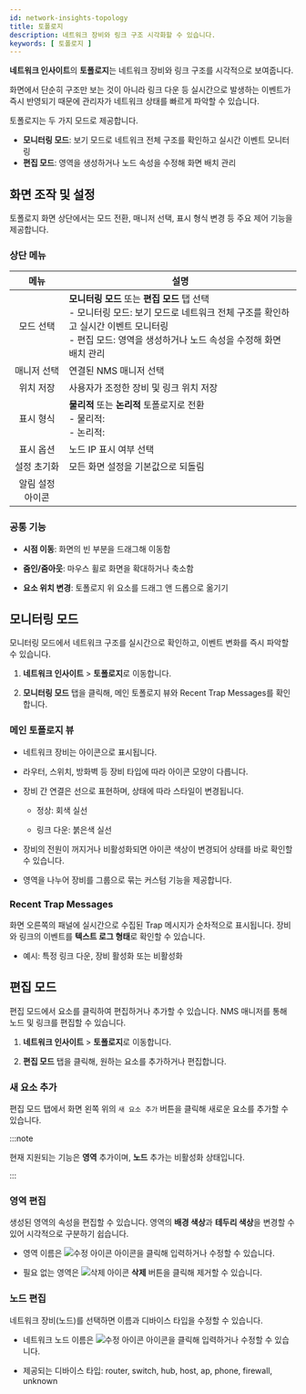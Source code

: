 ```yaml
---
id: network-insights-topology
title: 토폴로지
description: 네트워크 장비와 링크 구조 시각화할 수 있습니다.
keywords: [ 토폴로지 ]
---
```


**네트워크 인사이트**의 **토폴로지**는 네트워크 장비와 링크 구조를 시각적으로 보여줍니다. 

화면에서 단순히 구조만 보는 것이 아니라 링크 다운 등 실시간으로 발생하는 이벤트가 즉시 반영되기 때문에 관리자가 네트워크 상태를 빠르게 파악할 수 있습니다.

토폴로지는 두 가지 모드로 제공합니다.

* **모니터링 모드**: 보기 모드로 네트워크 전체 구조를 확인하고 실시간 이벤트 모니터링
* **편집 모드**: 영역을 생성하거나 노드 속성을 수정해 화면 배치 관리

## 화면 조작 및 설정

토폴로지 화면 상단에서는 모드 전환, 매니저 선택, 표시 형식 변경 등 주요 제어 기능을 제공합니다.

<ImgLang img='nms-topology.png' desc='NMS Topology' />

### 상단 메뉴

| 메뉴 | 설명 |
| :---: | --- |
| 모드 선택 | **모니터링 모드** 또는 **편집 모드** 탭 선택 <br /> - 모니터링 모드: 보기 모드로 네트워크 전체 구조를 확인하고 실시간 이벤트 모니터링 <br /> - 편집 모드: 영역을 생성하거나 노드 속성을 수정해 화면 배치 관리 |
| 매니저 선택 | 연결된 NMS 매니저 선택 |
| 위치 저장 | 사용자가 조정한 장비 및 링크 위치 저장 |
| 표시 형식 | **물리적** 또는 **논리적** 토폴로지로 전환 <br />- 물리적: <br />- 논리적: |
| 표시 옵션 | 노드 IP 표시 여부 선택 | 
| 설정 초기화 | 모든 화면 설정을 기본값으로 되돌림 |
| 알림 설정 아이콘 | |

### 공통 기능

* **시점 이동**: 화면의 빈 부분을 드래그해 이동함

* **줌인/줌아웃**: 마우스 휠로 화면을 확대하거나 축소함

* **요소 위치 변경**: 토폴로지 위 요소를 드래그 앤 드롭으로 옮기기

## 모니터링 모드 

모니터링 모드에서 네트워크 구조를 실시간으로 확인하고, 이벤트 변화를 즉시 파악할 수 있습니다.

1. **네트워크 인사이트** &gt; **토폴로지**로 이동합니다. 

1. **모니터링 모드** 탭을 클릭해, 메인 토폴로지 뷰와 Recent Trap Messages를 확인합니다.

### 메인 토폴로지 뷰

* 네트워크 장비는 아이콘으로 표시됩니다.

* 라우터, 스위치, 방화벽 등 장비 타입에 따라 아이콘 모양이 다릅니다.

* 장비 간 연결은 선으로 표현하며, 상태에 따라 스타일이 변경됩니다.

    * 정상: 회색 실선

    * 링크 다운: 붉은색 실선

* 장비의 전원이 꺼지거나 비활성화되면 아이콘 색상이 변경되어 상태를 바로 확인할 수 있습니다.

* 영역을 나누어 장비를 그룹으로 묶는 커스텀 기능을 제공합니다.

### Recent Trap Messages

화면 오른쪽의 패널에 실시간으로 수집된 Trap 메시지가 순차적으로 표시됩니다. 장비와 링크의 이벤트를 **텍스트 로그 형태**로 확인할 수 있습니다.

* 예시: 특정 링크 다운, 장비 활성화 또는 비활성화

## 편집 모드 

편집 모드에서 요소를 클릭하여 편집하거나 추가할 수 있습니다. NMS 매니저를 통해 노드 및 링크를 편집할 수 있습니다.

1. **네트워크 인사이트** &gt; **토폴로지**로 이동합니다. 

1. **편집 모드** 탭을 클릭해, 원하는 요소를 추가하거나 편집합니다.

### 새 요소 추가

편집 모드 탭에서 화면 왼쪽 위의 `새 요소 추가` 버튼을 클릭해 새로운 요소를 추가할 수 있습니다. 

:::note

현재 지원되는 기능은 **영역** 추가이며, **노드** 추가는 비활성화 상태입니다.

:::

### 영역 편집

생성된 영역의 속성을 편집할 수 있습니다. 영역의 **배경 색상**과 **테두리 색상**을 변경할 수 있어 시각적으로 구분하기 쉽습니다.

* 영역 이름은 ![수정 아이콘](/img/ic-edit.svg) 아이콘을 클릭해 입력하거나 수정할 수 있습니다. 

* 필요 없는 영역은 ![삭제 아이콘](/img/ico-trash-red.svg) **삭제** 버튼을 클릭해 제거할 수 있습니다.

### 노드 편집 

네트워크 장비(노드)를 선택하면 이름과 디바이스 타입을 수정할 수 있습니다.

* 네트워크 노드 이름은 ![수정 아이콘](/img/ic-edit.svg) 아이콘을 클릭해 입력하거나 수정할 수 있습니다. 

* 제공되는 디바이스 타입: router, switch, hub, host, ap, phone, firewall, unknown

